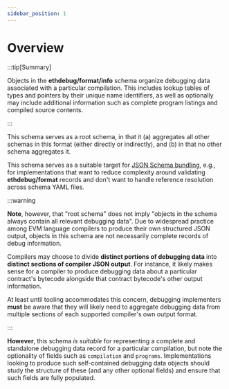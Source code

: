 ```yaml
---
sidebar_position: 1
---
```



# Overview

:::tip[Summary]

Objects in the **ethdebug/format/info** schema organize debugging data
associated with a particular compilation. This includes lookup tables of
types and pointers by their unique name identifiers, as well as optionally may
include additional information such as complete program listings and compiled
source contents.

:::

This schema serves as a root schema, in that it (a) aggregates
all other schemas in this format (either directly or indirectly), and (b) in
that no other schema aggregates it.

This schema serves as a suitable target for
[JSON Schema bundling](https://json-schema.org/understanding-json-schema/structuring#bundling),
e.g., for implementations that want to reduce complexity around validating
**ethdebug/format** records and don't want to handle reference resolution
across schema YAML files.

:::warning

**Note**, however, that "root schema" does not imply "objects in the schema
always contain all relevant debugging data". Due to widespread practice among
EVM language compilers to produce their own structured JSON output, objects in
this schema are not necessarily complete records of debug information.

Compilers may choose to divide **distinct portions of debugging data** into
**distinct sections of compiler JSON output**. For instance, it likely makes
sense for a compiler to produce debugging data about a particular contract's
bytecode alongside that contract bytecode's other output information.

At least until tooling accommodates this concern, debugging implementers
**must** be aware that they will likely need to aggregate debugging data from
multiple sections of each supported compiler's own output format.

:::

**However**, this schema _is suitable_ for representing a complete and
standalone debugging data record for a particular compilation, but
note the optionality of fields such as `compilation` and `programs`.
Implementations looking to produce such self-contained debugging data objects
should study the structure of these (and any other optional fields) and ensure
that such fields are fully populated.
